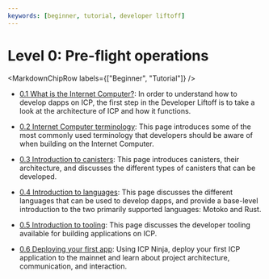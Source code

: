 ```yaml
---
keywords: [beginner, tutorial, developer liftoff]
---
```



# Level 0: Pre-flight operations

<MarkdownChipRow labels={["Beginner", "Tutorial"]} />

- [0.1 What is the Internet Computer?](/docs/tutorials/developer-liftoff/level-0/ic-overview): In order to understand how to develop dapps on ICP, the first step in the Developer Liftoff is to take a look at the architecture of ICP and how it functions.

- [0.2 Internet Computer terminology](/docs/tutorials/developer-liftoff/level-0/ic-terms): This page introduces some of the most commonly used terminology that developers should be aware of when building on the Internet Computer.

- [0.3 Introduction to canisters](/docs/tutorials/developer-liftoff/level-0/intro-canisters): This page introduces canisters, their architecture, and discusses the different types of canisters that can be developed.

- [0.4 Introduction to languages](/docs/tutorials/developer-liftoff/level-0/intro-languages): This page discusses the different languages that can be used to develop dapps, and provide a base-level introduction to the two primarily supported languages: Motoko and Rust.

- [0.5 Introduction to tooling](/docs/tutorials/developer-liftoff/level-0/tooling): This page discusses the developer tooling available for building applications on ICP.

- [0.6 Deploying your first app](/docs/tutorials/developer-liftoff/level-0/first-dapp): Using ICP Ninja, deploy your first ICP application to the mainnet and learn about project architecture, communication, and interaction.
